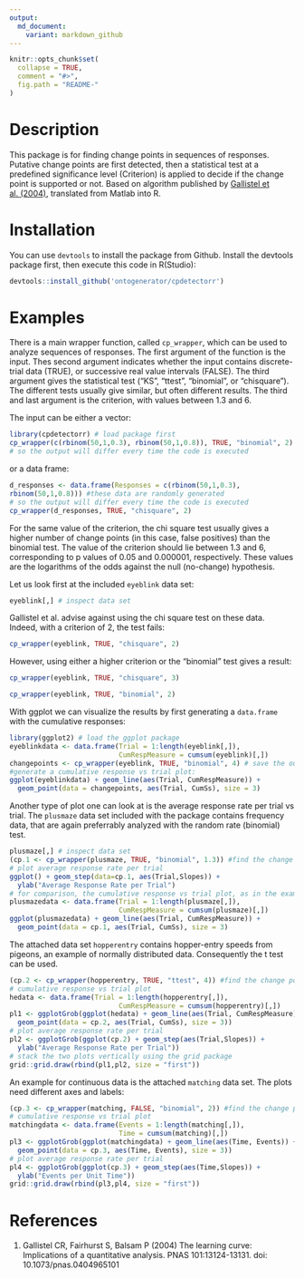 ```yaml
---
output:
  md_document:
    variant: markdown_github
---
```



```r
knitr::opts_chunk$set(
  collapse = TRUE,
  comment = "#>",
  fig.path = "README-"
)
```

# Description

This package is for finding change points in sequences of responses. Putative change
points are first detected, then a statistical test at a predefined significance
level (Criterion) is applied to decide if the change point is supported or not.
Based on algorithm published by [Gallistel et al. (2004)](http://dx.doi.org/10.1073/pnas.0404965101), translated from Matlab into R. 

# Installation

You can use `devtools` to install the package from Github. Install the devtools package first, then execute this code in R(Studio):

```r
devtools::install_github('ontogenerator/cpdetectorr')
```

# Examples

There is a main wrapper function, called `cp_wrapper`, which can be used to analyze
sequences of responses. The first argument of the function is the input. Thes second argument indicates whether the input contains discrete-trial data (TRUE), or successive real value intervals (FALSE).  The third argument gives the statistical test ("KS", "ttest", "binomial", or "chisquare"). The different tests usually give similar, but often different results. The third and last argument is the criterion, with values between 1.3 and 6.

The input can be either a vector:

```r
library(cpdetectorr) # load package first
cp_wrapper(c(rbinom(50,1,0.3), rbinom(50,1,0.8)), TRUE, "binomial", 2) #these data are randomly generated
# so the output will differ every time the code is executed
```

or a data frame:

```r
d_responses <- data.frame(Responses = c(rbinom(50,1,0.3),
rbinom(50,1,0.8))) #these data are randomly generated
# so the output will differ every time the code is executed
cp_wrapper(d_responses, TRUE, "chisquare", 2)
```

For the same value of the criterion, the chi square test usually gives a higher number of change points (in this case, false positives) than the binomial test. The value of the criterion should lie between 1.3 and 6, corresponding to p values of 0.05 and 0.000001, respectively. These values are the logarithms of the odds against the null (no-change) hypothesis.

Let us look first at the included `eyeblink` data set:
```r
eyeblink[,] # inspect data set
```

Gallistel et al. advise against using the chi square test on these data. Indeed, with a criterion of 2, the test fails:
```r
cp_wrapper(eyeblink, TRUE, "chisquare", 2)
```

However, using either a higher criterion or the "binomial" test gives a result:
```r
cp_wrapper(eyeblink, TRUE, "chisquare", 3)

cp_wrapper(eyeblink, TRUE, "binomial", 2)
```

With ggplot we can visualize the results by first generating a `data.frame` with the cumulative responses:
```r
library(ggplot2) # load the ggplot package
eyeblinkdata <- data.frame(Trial = 1:length(eyeblink[,]),
                           CumRespMeasure = cumsum(eyeblink)[,])
changepoints <- cp_wrapper(eyeblink, TRUE, "binomial", 4) # save the output of the change point analysis
#generate a cumulative response vs trial plot:
ggplot(eyeblinkdata) + geom_line(aes(Trial, CumRespMeasure)) +
  geom_point(data = changepoints, aes(Trial, CumSs), size = 3)
```

Another type of plot one can look at is the average response rate per trial vs trial.
The `plusmaze` data set included with the package contains frequency data, that are again preferrably analyzed with the random rate (binomial) test.

```r
plusmaze[,] # inspect data set
(cp.1 <- cp_wrapper(plusmaze, TRUE, "binomial", 1.3)) #find the change points
# plot average response rate per trial
ggplot() + geom_step(data=cp.1, aes(Trial,Slopes)) +
  ylab("Average Response Rate per Trial")
# for comparison, the cumulative response vs trial plot, as in the example above:
plusmazedata <- data.frame(Trial = 1:length(plusmaze[,]),
                           CumRespMeasure = cumsum(plusmaze)[,])
ggplot(plusmazedata) + geom_line(aes(Trial, CumRespMeasure)) +
  geom_point(data = cp.1, aes(Trial, CumSs), size = 3)
```

The attached data set `hopperentry` contains hopper-entry speeds from pigeons, an example of normally distributed data. Consequently the t test can be used.

```r
(cp.2 <- cp_wrapper(hopperentry, TRUE, "ttest", 4)) #find the change points
# cumulative response vs trial plot
hedata <- data.frame(Trial = 1:length(hopperentry[,]),
                           CumRespMeasure = cumsum(hopperentry)[,])
pl1 <- ggplotGrob(ggplot(hedata) + geom_line(aes(Trial, CumRespMeasure)) +
  geom_point(data = cp.2, aes(Trial, CumSs), size = 3))
# plot average response rate per trial
pl2 <- ggplotGrob(ggplot(cp.2) + geom_step(aes(Trial,Slopes)) +
  ylab("Average Response Rate per Trial"))
# stack the two plots vertically using the grid package
grid::grid.draw(rbind(pl1,pl2, size = "first"))
```

An example for continuous data is the attached `matching` data set. The plots need different axes and labels:

```r
(cp.3 <- cp_wrapper(matching, FALSE, "binomial", 2)) #find the change points
# cumulative response vs trial plot
matchingdata <- data.frame(Events = 1:length(matching[,]),
                           Time = cumsum(matching)[,])
pl3 <- ggplotGrob(ggplot(matchingdata) + geom_line(aes(Time, Events)) +
  geom_point(data = cp.3, aes(Time, Events), size = 3))
# plot average response rate per trial
pl4 <- ggplotGrob(ggplot(cp.3) + geom_step(aes(Time,Slopes)) +
  ylab("Events per Unit Time"))
grid::grid.draw(rbind(pl3,pl4, size = "first"))
```


# References
1. Gallistel CR, Fairhurst S, Balsam P (2004) The learning curve:
  Implications of a quantitative analysis. PNAS 101:13124-13131. doi: 10.1073/pnas.0404965101
